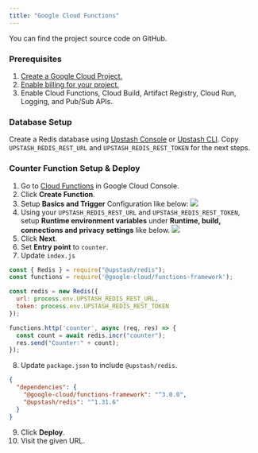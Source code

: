 ```yaml
---
title: "Google Cloud Functions"
---
```

<Card title="GitHub Repository" icon="github" href="https://github.com/upstash/redis-js/tree/main/examples/google-cloud-functions" horizontal>
  You can find the project source code on GitHub.
</Card>

### Prerequisites

1. [Create a Google Cloud Project.](https://cloud.google.com/resource-manager/docs/creating-managing-projects)
2. [Enable billing for your project.](https://cloud.google.com/billing/docs/how-to/verify-billing-enabled#console)
3. Enable Cloud Functions, Cloud Build, Artifact Registry, Cloud Run, Logging, and Pub/Sub APIs.

### Database Setup

Create a Redis database using [Upstash Console](https://console.upstash.com) or [Upstash CLI](https://github.com/upstash/cli). Copy `UPSTASH_REDIS_REST_URL` and `UPSTASH_REDIS_REST_TOKEN` for the next steps.

### Counter Function Setup & Deploy

1. Go to [Cloud Functions](https://console.cloud.google.com/functions/list) in Google Cloud Console.
2. Click **Create Function**.
3. Setup **Basics and Trigger** Configuration like below:
![](/img/redis-gcloud/basics.png)
4. Using your `UPSTASH_REDIS_REST_URL` and `UPSTASH_REDIS_REST_TOKEN`, setup **Runtime environment variables** under **Runtime, build, connections and privacy settings** like below.
![](/img/redis-gcloud/environment.png)
5. Click **Next**.
6. Set **Entry point** to `counter`.
7. Update `index.js`
```js index.js
const { Redis } = require("@upstash/redis");
const functions = require('@google-cloud/functions-framework');

const redis = new Redis({
  url: process.env.UPSTASH_REDIS_REST_URL,
  token: process.env.UPSTASH_REDIS_REST_TOKEN
});

functions.http('counter', async (req, res) => {
  const count = await redis.incr("counter");
  res.send("Counter:" + count);
});
```
8. Update `package.json` to include `@upstash/redis`.
```json package.json
{
  "dependencies": {
    "@google-cloud/functions-framework": "^3.0.0",
    "@upstash/redis": "^1.31.6"
  }
}
```
9. Click **Deploy**.
10. Visit the given URL.